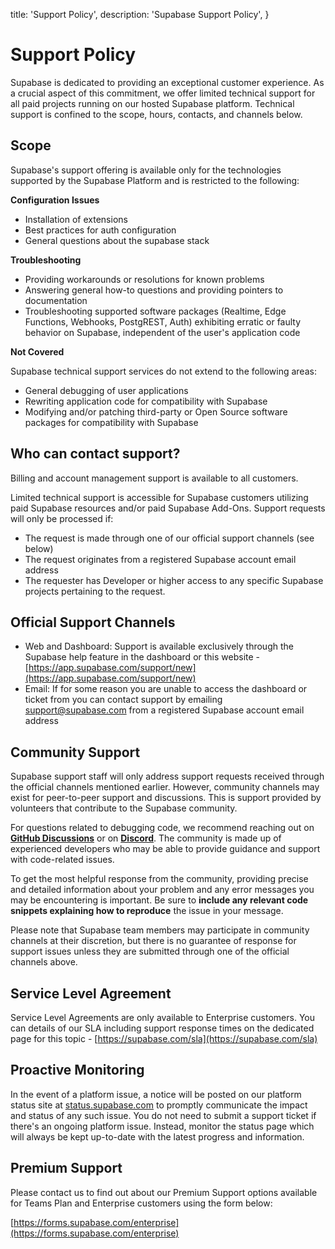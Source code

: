 
  title: 'Support Policy',
  description: 'Supabase Support Policy',
}

<SectionContainer>

# Support Policy

Supabase is dedicated to providing an exceptional customer experience. As a crucial aspect of
this commitment, we offer limited technical support for all paid projects running on our hosted Supabase platform. Technical support is confined to the scope, hours, contacts, and channels below.

## Scope

Supabase's support offering is available only for the technologies supported by the Supabase Platform and is restricted to the following:

**Configuration Issues**

- Installation of extensions
- Best practices for auth configuration
- General questions about the supabase stack

**Troubleshooting**

- Providing workarounds or resolutions for known problems
- Answering general how-to questions and providing pointers to documentation
- Troubleshooting supported software packages (Realtime, Edge Functions, Webhooks, PostgREST, Auth) exhibiting erratic or faulty behavior on Supabase, independent of the user's application code

**Not Covered**

Supabase technical support services do not extend to the following areas:

- General debugging of user applications
- Rewriting application code for compatibility with Supabase
- Modifying and/or patching third-party or Open Source software packages for compatibility with Supabase

## Who can contact support?

Billing and account management support is available to all customers.

Limited technical support is accessible for Supabase customers utilizing paid Supabase resources and/or paid Supabase Add-Ons. Support requests will only be processed if:

- The request is made through one of our official support channels (see below)
- The request originates from a registered Supabase account email address
- The requester has Developer or higher access to any specific Supabase projects pertaining to the request.

## Official Support Channels

- Web and Dashboard: Support is available exclusively through the Supabase help feature in the dashboard or this website -[https://app.supabase.com/support/new](https://app.supabase.com/support/new)
- Email: If for some reason you are unable to access the dashboard or ticket from you can contact support by emailing support@supabase.com from a registered Supabase account email address

## Community Support

Supabase support staff will only address support requests received through the official channels mentioned earlier. However, community channels may exist for peer-to-peer support and discussions. This is support provided by volunteers that contribute to the Supabase community.

For questions related to debugging code, we recommend reaching out on **[GitHub Discussions](https://github.com/supabase/supabase/discussions)** or on **[Discord](https://discord.supabase.com/)**. The community is made up of experienced developers who may be able to provide guidance and support with code-related issues.

To get the most helpful response from the community, providing precise and detailed information about your problem and any error messages you may be encountering is important. Be sure to **include any relevant code snippets explaining how to reproduce** the issue in your message.

Please note that Supabase team members may participate in community channels at their discretion, but there is no guarantee of response for support issues unless they are
submitted through one of the official channels above.

## Service Level Agreement

Service Level Agreements are only available to Enterprise customers. You can details of our SLA including support response times on the dedicated page for this topic -
[https://supabase.com/sla](https://supabase.com/sla)

## Proactive Monitoring

In the event of a platform issue, a notice will be posted on our platform status site at [status.supabase.com](https://status.supabase.com/) to promptly communicate the impact and status of any such issue. You do not need to submit a support ticket if there's an ongoing platform issue. Instead, monitor the status page which will always be kept up-to-date with the latest progress and information.

## Premium Support

Please contact us to find out about our Premium Support options available for Teams Plan and Enterprise customers using the form below:

[https://forms.supabase.com/enterprise](https://forms.supabase.com/enterprise)

</SectionContainer>

